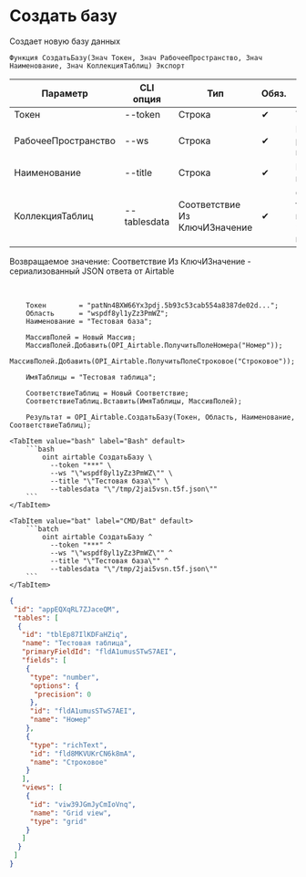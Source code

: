 ﻿---
sidebar_position: 3
description: Создать базу и другие функции для работы с Airtable в Открытом пакете интеграций - бесплатной open-source библиотеке интеграций для 1С:Предприятие 8, OneScript и CLI
keywords: [1C, 1С, 1С:Предприятие, 1С:Предприятие 8.3, API, Интеграция, Сервисы, Обмен, OneScript, CLI, Airtable]
---


# Создать базу
 Создает новую базу данных



`Функция СоздатьБазу(Знач Токен, Знач РабочееПространство, Знач Наименование, Знач КоллекцияТаблиц) Экспорт`

  | Параметр | CLI опция | Тип | Обяз. | Назначение |
  |-|-|-|-|-|
  | Токен | --token | Строка | &#x2714; | Токен |
  | РабочееПространство | --ws | Строка | &#x2714; | Идентификатор рабочего пространства |
  | Наименование | --title | Строка | &#x2714; | Наименование новой базы |
  | КоллекцияТаблиц | --tablesdata | Соответствие Из КлючИЗначение | &#x2714; | Описание таблиц: Ключ > имя, Значение > массив полей |

  
  Возвращаемое значение:   Соответствие Из КлючИЗначение - сериализованный JSON ответа от Airtable

<br/>




```bsl title="Пример использования для 1С:Предприятие/OneScript"
    Токен        = "patNn4BXW66Yx3pdj.5b93c53cab554a8387de02d...";
    Область      = "wspdf8yl1yZz3PmWZ";
    Наименование = "Тестовая база";

    МассивПолей = Новый Массив;
    МассивПолей.Добавить(OPI_Airtable.ПолучитьПолеНомера("Номер"));
    МассивПолей.Добавить(OPI_Airtable.ПолучитьПолеСтроковое("Строковое"));

    ИмяТаблицы = "Тестовая таблица";

    СоответствиеТаблиц = Новый Соответствие;
    СоответствиеТаблиц.Вставить(ИмяТаблицы, МассивПолей);

    Результат = OPI_Airtable.СоздатьБазу(Токен, Область, Наименование, СоответствиеТаблиц);
```
    

 <Tabs>
  
    <TabItem value="bash" label="Bash" default>
        ```bash
            oint airtable СоздатьБазу \
              --token "***" \
              --ws "\"wspdf8yl1yZz3PmWZ\"" \
              --title "\"Тестовая база\"" \
              --tablesdata "\"/tmp/2jai5vsn.t5f.json\""
        ```
    </TabItem>
  
    <TabItem value="bat" label="CMD/Bat" default>
        ```batch
            oint airtable СоздатьБазу ^
              --token "***" ^
              --ws "\"wspdf8yl1yZz3PmWZ\"" ^
              --title "\"Тестовая база\"" ^
              --tablesdata "\"/tmp/2jai5vsn.t5f.json\""
        ```
    </TabItem>
</Tabs>


```json title="Результат"
{
 "id": "appEQXqRL7ZJaceQM",
 "tables": [
  {
   "id": "tblEp87IlKDFaHZiq",
   "name": "Тестовая таблица",
   "primaryFieldId": "fldA1umusSTwS7AEI",
   "fields": [
    {
     "type": "number",
     "options": {
      "precision": 0
     },
     "id": "fldA1umusSTwS7AEI",
     "name": "Номер"
    },
    {
     "type": "richText",
     "id": "fld8MKVUKrCN6k8mA",
     "name": "Строковое"
    }
   ],
   "views": [
    {
     "id": "viw39JGmJyCmIoVnq",
     "name": "Grid view",
     "type": "grid"
    }
   ]
  }
 ]
}
```
